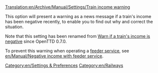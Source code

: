 [[Translation:en/Archive/Manual/Settings/Train income warning]]


This option will present a warning as a news message if a train's income has been negative recently, to enable you to find out why and correct the situation.

Note that this setting has been renamed from [[en/Archive/Manual/Settings/Configuring patches/Vehicles#Warn if a train's income is negative|Warn if a train's income is negative]] since OpenTTD 0.7.0.

To prevent this warning when operating a [[en/Manual/Feeder service|feeder service]], see [[en/Manual/Negative income with feeder service]].
[[Category:en/Settings & Preferences]]
[[Category:en/Railways]]